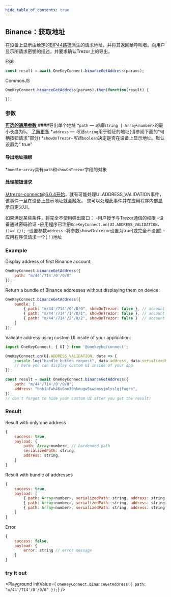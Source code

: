 ```yaml
---
hide_table_of_contents: true
---
```


## Binance：获取地址
在设备上显示由给定的[BIP44路径](./path)派生的请求地址，并将其返回给呼叫者。向用户显示所请求密钥的描述，并要求确认Trezor上的导出。

ES6
```javascript
const result = await OneKeyConnect.binanceGetAddress(params);
```

CommonJS
```javascript
OneKeyConnect.binanceGetAddress(params).then(function(result) {

});
```

### 参数
[****可选的通用参数****](./commonParams)
####导出单个地址
*`path` — *必需*`string | Array<number>`的最小长度为5。 [了解更多](./path)
*`address` — *可选*`string`用于验证的地址(请参阅下面的“句柄按钮请求”部分)
*`showOnTrezor`-*可选*`boolean`决定是否在设备上显示地址。默认设置为“ true”

#### 导出地址捆绑
*`bundle`-`array`具有`path`和`showOnTrezor`字段的对象

#### 处理按钮请求
从trezor-connect@6.0.4开始，就有可能处理UI.ADDRESS_VALIDATION事件，该事件一旦在设备上显示地址就会触发。
您可以处理此事件并在应用程序内部显示自定义UI。

如果满足某些条件，将完全不使用弹出窗口：
-用户授予与Trezor通信的权限
-设备通过密码验证
-应用程序已注册`OneKeyConnect.on(UI.ADDRESS_VALIDATION，()=> {});`
-设置参数`address`
-将参数showOnTrezor设置为true(或完全不设置)
-应用程序仅请求一个(！)地址


### Example
Display address of first Binance account:
```javascript
OneKeyConnect.binanceGetAddress({
    path: "m/44'/714'/0'/0/0"
});
```
Return a bundle of Binance addresses without displaying them on device:
```javascript
OneKeyConnect.binanceGetAddress({
    bundle: [
        { path: "m/44'/714'/0'/0/0", showOnTrezor: false }, // account 1, address 1
        { path: "m/44'/714'/1'/0/1", showOnTrezor: false }, // account 2, address 2
        { path: "m/44'/714'/2'/0/2", showOnTrezor: false }  // account 3, address 3
    ]
});
```
Validate address using custom UI inside of your application:
```javascript
import OneKeyConnect, { UI } from '@onekeyhq/connect';

OneKeyConnect.on(UI.ADDRESS_VALIDATION, data => {
    console.log("Handle button request", data.address, data.serializedPath);
    // here you can display custom UI inside of your app
});

const result = await OneKeyConnect.binanceGetAddress({
    path: "m/44'/714'/0'/0/0",
    address: "bnb1afwh46v6nn30nkmugw5swdmsyjmlxslgjfugre",
});
// don't forget to hide your custom UI after you get the result!
```

### Result
Result with only one address
```javascript
{
    success: true,
    payload: {
        path: Array<number>, // hardended path
        serializedPath: string,
        address: string,
    }
}
```
Result with bundle of addresses
```javascript
{
    success: true,
    payload: [
        { path: Array<number>, serializedPath: string, address: string }, // account 1, address 1
        { path: Array<number>, serializedPath: string, address: string }, // account 2, address 2
        { path: Array<number>, serializedPath: string, address: string }  // account 3, address 3
    ]
}
```
Error
```javascript
{
    success: false,
    payload: {
        error: string // error message
    }
}
```
### try it out
<Playground
    initValue={
`OneKeyConnect.binanceGetAddress({
    path: "m/44'/714'/0'/0/0"
});`}
/>
